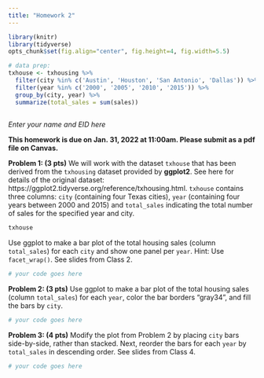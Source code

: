 ```yaml
---
title: "Homework 2"
---
```


```r
library(knitr)
library(tidyverse)
opts_chunk$set(fig.align="center", fig.height=4, fig.width=5.5)

# data prep:
txhouse <- txhousing %>%
  filter(city %in% c('Austin', 'Houston', 'San Antonio', 'Dallas')) %>%
  filter(year %in% c('2000', '2005', '2010', '2015')) %>%
  group_by(city, year) %>%
  summarize(total_sales = sum(sales))
  
```

*Enter your name and EID here*

**This homework is due on Jan. 31, 2022 at 11:00am. Please submit as a pdf file on Canvas.**


**Problem 1: (3 pts)** We will work with the dataset `txhouse` that has been derived from the `txhousing` dataset provided by **ggplot2**. See here for details of the original dataset: https://ggplot2.tidyverse.org/reference/txhousing.html. `txhouse` contains three columns: `city` (containing four Texas cities), `year` (containing four years between 2000 and 2015) and `total_sales` indicating the total number of sales for the specified year and city.

```r
txhouse
```

Use ggplot to make a bar plot of the total housing sales (column `total_sales`) for each `city` and show one panel per `year`. Hint: Use `facet_wrap()`. See slides from Class 2.


```r
# your code goes here
```

**Problem 2: (3 pts)** Use ggplot to make a bar plot of the total housing sales (column `total_sales`) for each `year`, color the bar borders "gray34", and fill the bars by `city`. 

```r
# your code goes here
```

**Problem 3: (4 pts)** Modify the plot from Problem 2 by placing `city` bars side-by-side, rather than stacked. Next, reorder the bars for each `year` by `total_sales` in descending order. See slides from Class 4.

```r
# your code goes here
```





